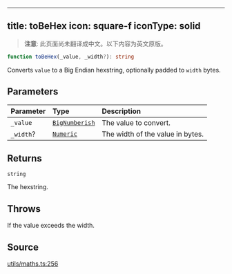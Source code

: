 <!-- AUTO-GENERATED-CONTENT:START (ENGLISH-COPY) -->
---
title: toBeHex
icon: square-f
iconType: solid
---

> **注意**: 此页面尚未翻译成中文。以下内容为英文原版。

```ts
function toBeHex(_value, _width?): string
```

Converts `value` to a Big Endian hexstring, optionally padded to `width` bytes.

## Parameters

| Parameter | Type | Description |
| :------ | :------ | :------ |
| `_value` | [`BigNumberish`](/cn/sdk/content/type-aliases/BigNumberish) | The value to convert. |
| `_width`? | [`Numeric`](/cn/sdk/content/type-aliases/Numeric) | The width of the value in bytes. |

## Returns

`string`

The hexstring.

## Throws

If the value exceeds the width.

## Source

[utils/maths.ts:256](https://github.com/dominant-strategies/quais.js/blob/c1c12d43f9d34c6baad2b0542bd6d0acd6fefcbf/src/utils/maths.ts#L256)
